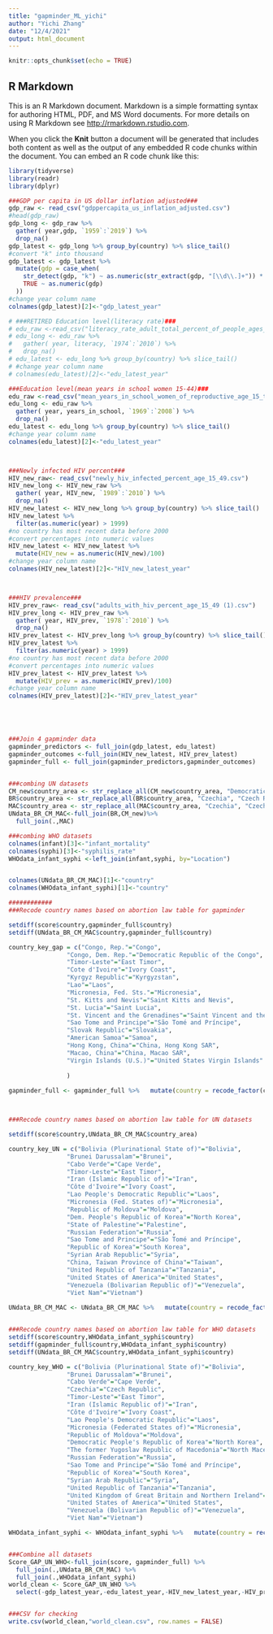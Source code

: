 ```yaml
---
title: "gapminder_ML_yichi"
author: "Yichi Zhang"
date: "12/4/2021"
output: html_document
---
```


```r
knitr::opts_chunk$set(echo = TRUE)
```

## R Markdown

This is an R Markdown document. Markdown is a simple formatting syntax for authoring HTML, PDF, and MS Word documents. For more details on using R Markdown see <http://rmarkdown.rstudio.com>.

When you click the **Knit** button a document will be generated that includes both content as well as the output of any embedded R code chunks within the document. You can embed an R code chunk like this:

```r
library(tidyverse) 
library(readr)
library(dplyr)

###GDP per capita in US dollar inflation adjusted###
gdp_raw <- read_csv("gdppercapita_us_inflation_adjusted.csv")
#head(gdp_raw)
gdp_long <- gdp_raw %>%
  gather( year,gdp, `1959`:`2019`) %>%
  drop_na()
gdp_latest <- gdp_long %>% group_by(country) %>% slice_tail()
#convert "k" into thousand
gdp_latest <- gdp_latest %>%
  mutate(gdp = case_when(
    str_detect(gdp, "k") ~ as.numeric(str_extract(gdp, "[\\d\\.]+")) * 1000,
    TRUE ~ as.numeric(gdp)
  ))
#change year column name
colnames(gdp_latest)[2]<-"gdp_latest_year"

# ###RETIRED Education level(literacy rate)###
# edu_raw <-read_csv("literacy_rate_adult_total_percent_of_people_ages_15_and_above.csv")
# edu_long <- edu_raw %>%
#   gather( year, literacy, `1974`:`2010`) %>%
#   drop_na()
# edu_latest <- edu_long %>% group_by(country) %>% slice_tail()
# #change year column name
# colnames(edu_latest)[2]<-"edu_latest_year"

###Education level(mean years in school women 15-44)###
edu_raw <-read_csv("mean_years_in_school_women_of_reproductive_age_15_to_44.csv")
edu_long <- edu_raw %>%
  gather( year, years_in_school, `1969`:`2008`) %>%
  drop_na()
edu_latest <- edu_long %>% group_by(country) %>% slice_tail()
#change year column name
colnames(edu_latest)[2]<-"edu_latest_year"



###Newly infected HIV percent###
HIV_new_raw<- read_csv("newly_hiv_infected_percent_age_15_49.csv")
HIV_new_long <- HIV_new_raw %>%
  gather( year, HIV_new, `1989`:`2010`) %>%
  drop_na()
HIV_new_latest <- HIV_new_long %>% group_by(country) %>% slice_tail()
HIV_new_latest %>%
  filter(as.numeric(year) > 1999)
#no country has most recent data before 2000
#convert percentages into numeric values
HIV_new_latest <- HIV_new_latest %>%
  mutate(HIV_new = as.numeric(HIV_new)/100)
#change year column name
colnames(HIV_new_latest)[2]<-"HIV_new_latest_year"



###HIV prevalence### 
HIV_prev_raw<- read_csv("adults_with_hiv_percent_age_15_49 (1).csv")
HIV_prev_long <- HIV_prev_raw %>%
  gather( year, HIV_prev, `1978`:`2010`) %>%
  drop_na()
HIV_prev_latest <- HIV_prev_long %>% group_by(country) %>% slice_tail()
HIV_prev_latest %>%
  filter(as.numeric(year) > 1999)
#no country has most recent data before 2000
#convert percentages into numeric values
HIV_prev_latest <- HIV_prev_latest %>%
  mutate(HIV_prev = as.numeric(HIV_prev)/100)
#change year column name
colnames(HIV_prev_latest)[2]<-"HIV_prev_latest_year"





###Join 4 gapminder data
gapminder_predictors <- full_join(gdp_latest, edu_latest)
gapminder_outcomes <-full_join(HIV_new_latest, HIV_prev_latest) 
gapminder_full <- full_join(gapminder_predictors,gapminder_outcomes)



```



```r
###combing UN datasets
CM_new$country_area <- str_replace_all(CM_new$country_area, "Democratic People's Republic of Korea", "Dem. People's Republic of Korea")
BR$country_area <- str_replace_all(BR$country_area, "Czechia", "Czech Republic")
MAC$country_area <- str_replace_all(MAC$country_area, "Czechia", "Czech Republic")
UNdata_BR_CM_MAC<-full_join(BR,CM_new)%>%
  full_join(.,MAC)

###combing WHO datasets
colnames(infant)[3]<-"infant_mortality"
colnames(syphi)[3]<-"syphilis_rate"
WHOdata_infant_syphi <-left_join(infant,syphi, by="Location")


colnames(UNdata_BR_CM_MAC)[1]<-"country"
colnames(WHOdata_infant_syphi)[1]<-"country"

############
###Recode country names based on abortion law table for gapminder

setdiff(score$country,gapminder_full$country)
setdiff(UNdata_BR_CM_MAC$country,gapminder_full$country)

country_key_gap = c("Congo, Rep."="Congo",
                "Congo, Dem. Rep."="Democratic Republic of the Congo", 
                "Timor-Leste"="East Timor",
                "Cote d'Ivoire"="Ivory Coast",
                "Kyrgyz Republic"="Kyrgyzstan",
                "Lao"="Laos",
                "Micronesia, Fed. Sts."="Micronesia",
                "St. Kitts and Nevis"="Saint Kitts and Nevis",
                "St. Lucia"="Saint Lucia",
                "St. Vincent and the Grenadines"="Saint Vincent and the Grenadines",
                "Sao Tome and Principe"="São Tomé and Príncipe",
                "Slovak Republic"="Slovakia",
                "American Samoa"="Samoa",
                "Hong Kong, China"="China, Hong Kong SAR",
                "Macao, China"="China, Macao SAR",
                "Virgin Islands (U.S.)"="United States Virgin Islands"
                
                )
                               
gapminder_full <- gapminder_full %>%   mutate(country = recode_factor(country, !!!country_key_gap))



###Recode country names based on abortion law table for UN datasets

setdiff(score$country,UNdata_BR_CM_MAC$country_area)

country_key_UN = c("Bolivia (Plurinational State of)"="Bolivia",
                "Brunei Darussalam"="Brunei", 
                "Cabo Verde"="Cape Verde",
                "Timor-Leste"="East Timor",
                "Iran (Islamic Republic of)"="Iran",
                "Côte d'Ivoire"="Ivory Coast",
                "Lao People's Democratic Republic"="Laos",
                "Micronesia (Fed. States of)"="Micronesia",
                "Republic of Moldova"="Moldova",
                "Dem. People's Republic of Korea"="North Korea",
                "State of Palestine"="Palestine",
                "Russian Federation"="Russia",
                "Sao Tome and Principe"="São Tomé and Príncipe",
                "Republic of Korea"="South Korea",
                "Syrian Arab Republic"="Syria",
                "China, Taiwan Province of China"="Taiwan",
                "United Republic of Tanzania"="Tanzania",
                "United States of America"="United States",
                "Venezuela (Bolivarian Republic of)"="Venezuela",
                "Viet Nam"="Vietnam")
                               
UNdata_BR_CM_MAC <- UNdata_BR_CM_MAC %>%   mutate(country = recode_factor(country, !!!country_key_UN))


###Recode country names based on abortion law table for WHO datasets
setdiff(score$country,WHOdata_infant_syphi$country)
setdiff(gapminder_full$country,WHOdata_infant_syphi$country)
setdiff(UNdata_BR_CM_MAC$country,WHOdata_infant_syphi$country)

country_key_WHO = c("Bolivia (Plurinational State of)"="Bolivia",
                "Brunei Darussalam"="Brunei", 
                "Cabo Verde"="Cape Verde",
                "Czechia"="Czech Republic",
                "Timor-Leste"="East Timor",
                "Iran (Islamic Republic of)"="Iran",
                "Côte d'Ivoire"="Ivory Coast",
                "Lao People's Democratic Republic"="Laos",
                "Micronesia (Federated States of)"="Micronesia",
                "Republic of Moldova"="Moldova",
                "Democratic People's Republic of Korea"="North Korea",
                "The former Yugoslav Republic of Macedonia"="North Macedonia",
                "Russian Federation"="Russia",
                "Sao Tome and Principe"="São Tomé and Príncipe",
                "Republic of Korea"="South Korea",
                "Syrian Arab Republic"="Syria",
                "United Republic of Tanzania"="Tanzania",
                "United Kingdom of Great Britain and Northern Ireland"="United Kingdom",
                "United States of America"="United States",
                "Venezuela (Bolivarian Republic of)"="Venezuela",
                "Viet Nam"="Vietnam")

WHOdata_infant_syphi <- WHOdata_infant_syphi %>%   mutate(country = recode_factor(country, !!!country_key_WHO))


###Combine all datasets
Score_GAP_UN_WHO<-full_join(score, gapminder_full) %>%
  full_join(.,UNdata_BR_CM_MAC) %>%
  full_join(.,WHOdata_infant_syphi)
world_clean <- Score_GAP_UN_WHO %>% 
  select(-gdp_latest_year,-edu_latest_year,-HIV_new_latest_year,-HIV_prev_latest_year,-Period.x,-Period.y)


###CSV for checking
write.csv(world_clean,"world_clean.csv", row.names = FALSE)


```

